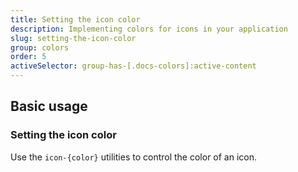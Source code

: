 ```yaml
---
title: Setting the icon color
description: Implementing colors for icons in your application
slug: setting-the-icon-color
group: colors
order: 5
activeSelector: group-has-[.docs-colors]:active-content
---
```


## Basic usage
### Setting the icon color

Use the `icon-{color}` utilities to control the color of an icon.
